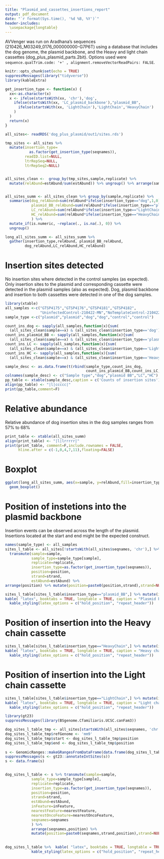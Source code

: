 ```yaml
---
title: "Plasmid_and_cassettes_insertions_report"
output: pdf_document
date: "`r format(Sys.time(), '%d %B, %Y')`"
header-includes: 
  \usepackage{longtable}
---
```


AVVenger was run on Aradhana's sequences (210426\_M03249\_0176\_000000000-G7P6T) using a database that includes the dog genome, the plasmid backbone, and the Heavy and light chain cassettes (dog\_plus\_plasmid_parts.2bit). Options used were ```sequence.qualTrim.code: '+' , alignment.removeVectorReadPairs: FALSE```.

```r
knitr::opts_chunk$set(echo = TRUE)
suppressMessages(library("tidyverse"))
library(kableExtra)

get_insertion_type <- function(x) {
  xx<-as.character(x)
  x <- ifelse(startsWith(xx, 'chr'),'dog',
    ifelse(startsWith(xx, 'LC_plasmid_backbone'),"plasmid_BB",
      ifelse(startsWith(xx, 'LightChain'),'LightChain','HeavyChain')
    )
  )
  return(x)
}

all_sites<- readRDS('dog_plus_plasmid/out1/sites.rds')

tmp_sites <- all_sites %>%
  mutate(insertion_type=
           as.factor(get_insertion_type(seqnames)),
         readID.list=NULL,
         ltrRepSeq=NULL,
         ltrRepSeq2=NULL) 


all_sites_clean <-  group_by(tmp_sites,sample,replicate) %>% 
  mutate(relAbund=estAbund/sum(estAbund)) %>% ungroup() %>% arrange(sample,replicate)


all_sites_summ <- all_sites_clean %>% group_by(sample,replicate) %>% 
  summarise(dog_relAbund=sum(relAbund*ifelse(insertion_type=="dog",1,0)),
            plasmid_BB_relAbund=sum(relAbund*ifelse(insertion_type=="plasmid_BB",1,0)),
            LC_relAbund=sum(relAbund*ifelse(insertion_type=="LightChain",1,0)),
            HC_relAbund=sum(relAbund*ifelse(insertion_type=="HeavyChain",1,0))
            ) %>%
  mutate_if(is.numeric, ~replace(., is.na(.), 0)) %>%
  ungroup()

long_all_sites_summ <- all_sites_summ %>%
  gather(insertion_type,relAbund, plasmid_BB_relAbund,
         dog_relAbund,LC_relAbund,HC_relAbund)
```

# Insertion sites detected

No insertion sites where detected in the control samples (as expected). Only insertion sites to the plasmid and corresponding cassette were detected in the plasmid samples (also as expected). Dog, plasmid backbone and insertion to both cassettes were detected in one of the dog samples. 

```r
library(xtable)
all_samples <-c("GTSP4175","GTSP4176","GTSP4181","GTSP4182",
                "UninfectedControl-210422-MN","NoTemplateControl-210422-MN")
sample_type <-c("plasmid","plasmid","dog","dog","control","control")

count_ins_dog <- sapply(all_samples,function(x){sum(
  (all_sites_clean$sample==x) & (all_sites_clean$insertion_type=='dog'))})
count_ins_plasmid_BB <- sapply(all_samples,function(x){sum(
  (all_sites_clean$sample==x) & (all_sites_clean$insertion_type=='plasmid_BB'))})
count_ins_LC <- sapply(all_samples,function(x){sum(
  (all_sites_clean$sample==x) & (all_sites_clean$insertion_type=='LightChain'))})
count_ins_HC <- sapply(all_samples,function(x){sum(
  (all_sites_clean$sample==x) & (all_sites_clean$insertion_type=='HeavyChain'))})

sample_desc <- as.data.frame(t(rbind(sample_type,count_ins_dog,
                                     count_ins_plasmid_BB,count_ins_LC,count_ins_HC)))
colnames(sample_desc) <- c("Sample type","dog","plasmid BB","LC","HC")
pp_table <- xtable(sample_desc,caption = c('Counts of insertion sites'))
align(pp_table) <- "|l|ccccc|"
print(pp_table,comment=F)
```


# Relative abundance

Relative abundance of dog insertion sites in the dog samples ranges from 57\% to 68\%

```r

print_table <- xtable(all_sites_summ)
align(print_table) <- "|l|lrrrrr|"
print(print_table, comment=F,include.rownames = FALSE,
      hline.after = c(-1,0,4,7,11),floating=FALSE)

```

# Boxplot

```r
ggplot(long_all_sites_summ, aes(x=sample, y=relAbund,fill=insertion_type)) + 
  geom_boxplot()

```

# Position of instetions into the plasmid backbone

Insertion events can be observed across the length of the plasmid. Insertions located at the start and end might be the expected construct.

```r
names(sample_type) <- all_samples
sites_l_table <- all_sites[!startsWith(all_sites$seqnames, 'chr'),] %>% 
  transmute(sample=sample,
            sample_type=sample_type[sample],
            replicate=replicate,
            insertion_type=as.factor(get_insertion_type(seqnames)),
            position=position,
            strand=strand,
            estAbund=estAbund) %>%
arrange(position) %>% mutate(position=paste0(position,strand),strand=NULL)

sites_l_table[sites_l_table$insertion_type=="plasmid_BB",] %>% mutate(insertion_type = NULL) %>%
kable( "latex", booktabs = TRUE, longtable = TRUE, caption = "Plasmid backbone instertions") %>%
  kable_styling(latex_options = c("hold_position", "repeat_header"))

```


# Position of insertion into the Heavy chain cassette

```r
sites_l_table[sites_l_table$insertion_type=="HeavyChain",] %>% mutate(insertion_type = NULL) %>%
kable( "latex", booktabs = TRUE, longtable = TRUE, caption = "Heavy chain cassette instertions") %>%
  kable_styling(latex_options = c("hold_position", "repeat_header"))
```

\newpage

# Position of insertion into the Light chain cassette

```r
sites_l_table[sites_l_table$insertion_type=="LightChain",] %>% mutate(insertion_type = NULL) %>%
kable( "latex", booktabs = TRUE, longtable = TRUE, caption = "Light chain cassette instertions") %>%
  kable_styling(latex_options = c("hold_position", "repeat_header"))
```

```r

library(gt23)
suppressMessages(library(BSgenome.Cfamiliaris.UCSC.canFam3))

dog_sites_l_table_tmp <- all_sites[startsWith(all_sites$seqnames, 'chr'),]
dog_sites_l_table_tmp$refGenome <- 'mm9'
dog_sites_l_table_tmp$start <- dog_sites_l_table_tmp$position
dog_sites_l_table_tmp$end <- dog_sites_l_table_tmp$position
 
s <- GenomicRanges::makeGRangesFromDataFrame(data.frame(dog_sites_l_table_tmp), keep.extra.columns = TRUE)
suppressMessages(s <- gt23::annotateIntSites(s))
s <- data.frame(s)

  
dog_sites_l_table <- s %>% transmute(sample=sample,
            sample_type=sample_type[sample],
            replicate=replicate,
            insertion_type=as.factor(get_insertion_type(seqnames)),
            position=position,
            strand=strand,
            estAbund=estAbund,
            inFeature=inFeature,
            nearestFeature=nearestFeature,
            nearestOncoFeature=nearestOncoFeature,
            seqnames=seqnames
            ) %>%
            arrange(seqnames,position) %>%
            mutate(position=paste0(seqnames,strand,position),strand=NULL,seqnames=NULL,insertion_type = NULL,sample_type=NULL)
            
  
dog_sites_l_table %>%  kable( "latex", booktabs = TRUE, longtable = TRUE, caption = "Dog instertions") %>%
            kable_styling(latex_options = c("hold_position", "repeat_header"))


```


